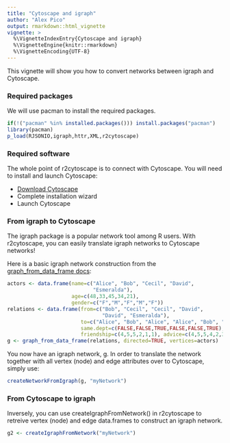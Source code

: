 ```yaml
---
title: "Cytoscape and igraph"
author: "Alex Pico"
output: rmarkdown::html_vignette
vignette: >
  %\VignetteIndexEntry{Cytoscape and igraph}
  %\VignetteEngine{knitr::rmarkdown}
  %\VignetteEncoding{UTF-8}
---
```


This vignette will show you how to convert networks between igraph and Cytoscape.

### Required packages
We will use pacman to install the required packages.
```r
if(!("pacman" %in% installed.packages())) install.packages("pacman")
library(pacman)
p_load(RJSONIO,igraph,httr,XML,r2cytoscape)
```

### Required software
The whole point of r2cytoscape is to connect with Cytoscape. You will need to install and launch Cytoscape: 

* [Download Cytoscape](http://www.cytoscape.org/download.php) 
* Complete installation wizard
* Launch Cytoscape 

### From igraph to Cytoscape
The igraph package is a popular network tool among R users. With r2cytoscape, you can easily translate igraph networks to Cytoscape networks!

Here is a basic igraph network construction from the [graph_from_data_frame docs](http://igraph.org/r/doc/graph_from_data_frame.html):
```r
actors <- data.frame(name=c("Alice", "Bob", "Cecil", "David",
                            "Esmeralda"),
                     age=c(48,33,45,34,21),
                     gender=c("F","M","F","M","F"))
relations <- data.frame(from=c("Bob", "Cecil", "Cecil", "David",
                               "David", "Esmeralda"),
                        to=c("Alice", "Bob", "Alice", "Alice", "Bob", "Alice"),
                        same.dept=c(FALSE,FALSE,TRUE,FALSE,FALSE,TRUE),
                        friendship=c(4,5,5,2,1,1), advice=c(4,5,5,4,2,3))
g <- graph_from_data_frame(relations, directed=TRUE, vertices=actors)
```

You now have an igraph network, g.  In order to translate the network together with all vertex (node) and edge attributes over to Cytoscape, simply use:

```r
createNetworkFromIgraph(g, "myNetwork")
```

### From Cytoscape to igraph 
Inversely, you can use createIgraphFromNetwork() in r2cytoscape to retreive vertex (node) and edge data.frames to construct an igraph network. 

```r
g2 <- createIgraphFromNetwork("myNetwork")
```
